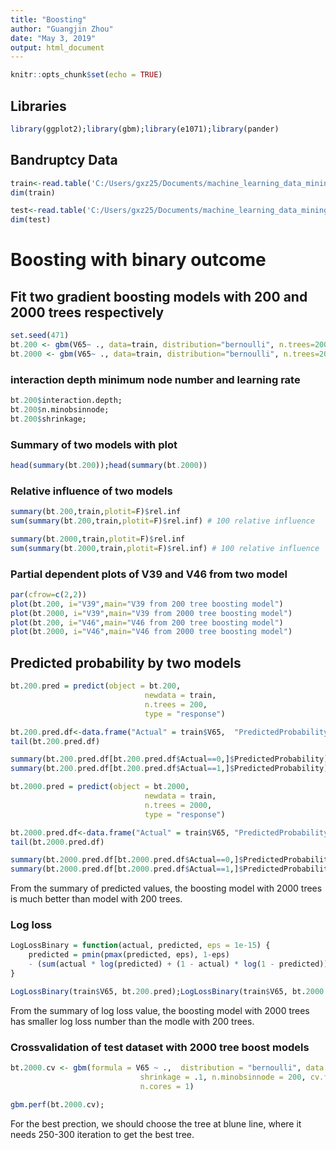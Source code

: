 ---
title: "Boosting"
author: "Guangjin Zhou"
date: "May 3, 2019"
output: html_document
---

```{r setup, include=FALSE}
knitr::opts_chunk$set(echo = TRUE)
```

## Libraries

```{r cars, message=FALSE, warning=FALSE}
library(ggplot2);library(gbm);library(e1071);library(pander)
```

## Bandruptcy Data

```{r pressure, echo=FALSE}
train<-read.table('C:/Users/gxz25/Documents/machine_learning_data_mining_class/471-final/trainset',header = TRUE)
dim(train)
```

```{r}
test<-read.table('C:/Users/gxz25/Documents/machine_learning_data_mining_class/471-final/testset',header = TRUE)
dim(test)
```

# Boosting with binary outcome

## Fit two gradient boosting models with 200 and 2000 trees respectively

```{r}
set.seed(471) 
bt.200 <- gbm(V65~ ., data=train, distribution="bernoulli", n.trees=200) 
bt.2000 <- gbm(V65~ ., data=train, distribution="bernoulli", n.trees=2000) 
```

### interaction depth minimum node number and learning rate

```{r}
bt.200$interaction.depth;
bt.200$n.minobsinnode;
bt.200$shrinkage;
```

### Summary of two models with plot

```{r,fig.width=15,fig.height=12}

head(summary(bt.200));head(summary(bt.2000))
```

### Relative influence of two models

```{r message=FALSE, warning=FALSE}
summary(bt.200,train,plotit=F)$rel.inf
sum(summary(bt.200,train,plotit=F)$rel.inf) # 100 relative influence
```

```{r message=FALSE, warning=FALSE}
summary(bt.2000,train,plotit=F)$rel.inf
sum(summary(bt.2000,train,plotit=F)$rel.inf) # 100 relative influence
```


### Partial dependent plots of V39 and V46 from two model

```{r}
par(cfrow=c(2,2))
plot(bt.200, i="V39",main="V39 from 200 tree boosting model")
plot(bt.2000, i="V39",main="V39 from 2000 tree boosting model")
plot(bt.200, i="V46",main="V46 from 200 tree boosting model")
plot(bt.2000, i="V46",main="V46 from 2000 tree boosting model")

```

## Predicted probability by two models

```{r}
bt.200.pred = predict(object = bt.200,
                              newdata = train,
                              n.trees = 200,
                              type = "response")

bt.200.pred.df<-data.frame("Actual" = train$V65,  "PredictedProbability" = bt.200.pred)
tail(bt.200.pred.df)
```
```{r}
summary(bt.200.pred.df[bt.200.pred.df$Actual==0,]$PredictedProbability)
summary(bt.200.pred.df[bt.200.pred.df$Actual==1,]$PredictedProbability)
```


```{r}
bt.2000.pred = predict(object = bt.2000,
                              newdata = train,
                              n.trees = 2000,
                              type = "response")

bt.2000.pred.df<-data.frame("Actual" = train$V65, "PredictedProbability" = bt.2000.pred)
tail(bt.2000.pred.df)
```


```{r}
summary(bt.2000.pred.df[bt.2000.pred.df$Actual==0,]$PredictedProbability)
summary(bt.2000.pred.df[bt.2000.pred.df$Actual==1,]$PredictedProbability)
```

From the summary of predicted values, the boosting model with 2000 trees is much better than model with 200 trees.

### Log loss 

```{r}
LogLossBinary = function(actual, predicted, eps = 1e-15) {  
    predicted = pmin(pmax(predicted, eps), 1-eps)  
    - (sum(actual * log(predicted) + (1 - actual) * log(1 - predicted))) / length(actual)
}
```


```{r}
LogLossBinary(train$V65, bt.200.pred);LogLossBinary(train$V65, bt.2000.pred)
```

From the summary of log loss value, the boosting model with 2000 trees has smaller log loss number than the modle with 200 trees.

###  Crossvalidation of test dataset with 2000 tree boost models

```{r}
 
                              
bt.2000.cv <- gbm(formula = V65 ~ .,  distribution = "bernoulli", data = test, n.trees = 2000,
                             shrinkage = .1, n.minobsinnode = 200, cv.folds = 5,
                             n.cores = 1)
```


 

```{r}
gbm.perf(bt.2000.cv);
```

For the best prection, we should choose the tree at blune line, where it needs 250-300 iteration to get the best tree.



